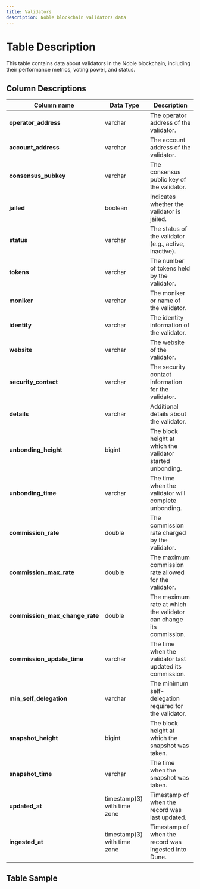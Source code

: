 ```yaml
---
title: Validators
description: Noble blockchain validators data
---
```


# Table Description

This table contains data about validators in the Noble blockchain, including their performance metrics, voting power, and status.

## Column Descriptions

| Column name       | Data Type | Description                                                   |
| ---------------- | --------- | ------------------------------------------------------------- |
| **operator_address** | varchar   | The operator address of the validator.                        |
| **account_address**  | varchar   | The account address of the validator.                         |
| **consensus_pubkey** | varchar   | The consensus public key of the validator.                    |
| **jailed**           | boolean   | Indicates whether the validator is jailed.                    |
| **status**           | varchar   | The status of the validator (e.g., active, inactive).         |
| **tokens**           | varchar   | The number of tokens held by the validator.                   |
| **moniker**          | varchar   | The moniker or name of the validator.                         |
| **identity**         | varchar   | The identity information of the validator.                    |
| **website**          | varchar   | The website of the validator.                                 |
| **security_contact** | varchar   | The security contact information for the validator.           |
| **details**          | varchar   | Additional details about the validator.                       |
| **unbonding_height** | bigint    | The block height at which the validator started unbonding.    |
| **unbonding_time**   | varchar   | The time when the validator will complete unbonding.          |
| **commission_rate**  | double    | The commission rate charged by the validator.                 |
| **commission_max_rate** | double | The maximum commission rate allowed for the validator.     |
| **commission_max_change_rate** | double | The maximum rate at which the validator can change its commission. |
| **commission_update_time** | varchar | The time when the validator last updated its commission.  |
| **min_self_delegation** | varchar | The minimum self-delegation required for the validator.    |
| **snapshot_height**   | bigint    | The block height at which the snapshot was taken.            |
| **snapshot_time**     | varchar   | The time when the snapshot was taken.                        |
| **updated_at**       | timestamp(3) with time zone | Timestamp of when the record was last updated.               |
| **ingested_at**      | timestamp(3) with time zone | Timestamp of when the record was ingested into Dune.         |

## Table Sample


<TableSample tableSchema="noble" tableName="validators" /> 